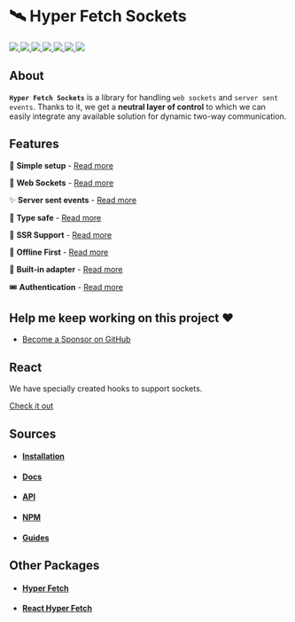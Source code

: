 # 🛰️ Hyper Fetch Sockets

<p>
  <a href="https://bettertyped.com/">
    <img src="https://custom-icon-badges.demolab.com/static/v1?label=&message=BetterTyped&color=333&logo=BT" />
  </a>
  <a href="https://github.com/BetterTyped/hyper-fetch">
    <img src="https://custom-icon-badges.demolab.com/github/stars/BetterTyped/hyper-fetch?logo=star&color=118ab2" />
  </a>
  <a href="https://github.com/BetterTyped/hyper-fetch/blob/main/License.md">
    <img src="https://custom-icon-badges.demolab.com/github/license/BetterTyped/hyper-fetch?logo=law&color=yellow" />
  </a>
  <a href="https://www.npmjs.com/package/@hyper-fetch/sockets">
    <img src="https://custom-icon-badges.demolab.com/npm/v/@hyper-fetch/sockets.svg?logo=npm&color=e76f51" />
  </a>
  <a href="https://api.codeclimate.com/v1/badges/eade9435e75ecea0c004/test_coverage">
    <img src="https://api.codeclimate.com/v1/badges/eade9435e75ecea0c004/test_coverage" />
  </a>
  <a href="https://github.com/BetterTyped/hyper-fetch">
    <img src="https://custom-icon-badges.demolab.com/badge/typescript-%23007ACC.svg?logo=typescript&logoColor=white" />
  </a>
  <a href="https://www.npmjs.com/package/@hyper-fetch/sockets">
    <img src="https://custom-icon-badges.demolab.com/bundlephobia/minzip/@hyper-fetch/sockets?color=64BC4B&logo=package" />
  </a>
</p>

## About

**`Hyper Fetch Sockets`** is a library for handling `web sockets` and `server sent events`. Thanks to it, we get a
**neutral layer of control** to which we can easily integrate any available solution for dynamic two-way communication.

## Features

🔮 **Simple setup** - [Read more](https://hyperfetch.bettertyped.com/docs/guides/sockets/setup)

🎯 **Web Sockets** - [Read more](https://hyperfetch.bettertyped.com/docs/documentation/sockets/overview#Websockets)

✨ **Server sent events** - [Read more](https://hyperfetch.bettertyped.com/docs/documentation/sockets/overview#Sockets)

🚀 **Type safe** - [Read more](https://hyperfetch.bettertyped.com/docs/guides/sockets/typescript)

🎊 **SSR Support** - [Read more](https://hyperfetch.bettertyped.com/docs/documentation/getting-started/environment)

🔋 **Offline First** - [Read more](https://hyperfetch.bettertyped.com/docs/guides/sockets/offline)

📡 **Built-in adapter** - [Read more](https://hyperfetch.bettertyped.com/docs/documentation/sockets/adapter)

🎟 **Authentication** - [Read more](https://hyperfetch.bettertyped.com/docs/guides/sockets/authentication)

## Help me keep working on this project ❤️

- [Become a Sponsor on GitHub](https://github.com/sponsors/prc5)

## React

We have specially created hooks to support sockets.

[Check it out](https://hyperfetch.bettertyped.com/react/websockets)

## Sources

- #### [Installation](https://hyperfetch.bettertyped.com/docs/documentation/getting-started/installation)
- #### [Docs](https://hyperfetch.bettertyped.com/docs/documentation/sockets/overview)
- #### [API](https://hyperfetch.bettertyped.com/api/)
- #### [NPM](https://www.npmjs.com/package/@hyper-fetch/sockets)
- #### [Guides](https://hyperfetch.bettertyped.com/docs/guides/sockets/setup)

## Other Packages

- #### [Hyper Fetch](https://github.com/BetterTyped/hyper-fetch/tree/main/packages/core)
- #### [React Hyper Fetch](https://github.com/BetterTyped/hyper-fetch/tree/main/packages/react)
